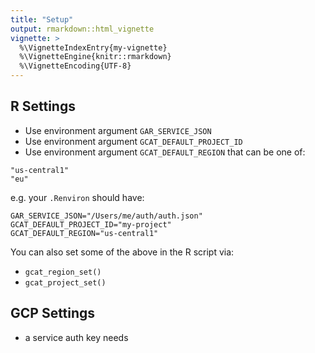 ```yaml
---
title: "Setup"
output: rmarkdown::html_vignette
vignette: >
  %\VignetteIndexEntry{my-vignette}
  %\VignetteEngine{knitr::rmarkdown}
  %\VignetteEncoding{UTF-8}
---
```


## R Settings 

* Use environment argument `GAR_SERVICE_JSON`
* Use environment argument `GCAT_DEFAULT_PROJECT_ID`
* Use environment argument `GCAT_DEFAULT_REGION` that can be one of:

```
"us-central1"
"eu"
```
e.g. your `.Renviron` should have:

```
GAR_SERVICE_JSON="/Users/me/auth/auth.json"
GCAT_DEFAULT_PROJECT_ID="my-project"
GCAT_DEFAULT_REGION="us-central1"
```


You can also set some of the above in the R script via:

* `gcat_region_set()`
* `gcat_project_set()`


## GCP Settings 

* a service auth key needs 